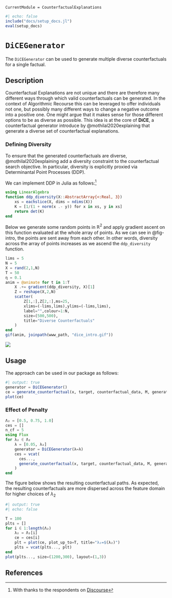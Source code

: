 ```@meta
CurrentModule = CounterfactualExplanations 
```

```julia
#| echo: false
include("docs/setup_docs.jl")
eval(setup_docs)
```

# `DiCEGenerator`

The `DiCEGenerator` can be used to generate multiple diverse counterfactuals for a single factual.

## Description

Counterfactual Explanations are not unique and there are therefore many different ways through which valid counterfactuals can be generated. In the context of Algorithmic Recourse this can be leveraged to offer individuals not one, but possibly many different ways to change a negative outcome into a positive one. One might argue that it makes sense for those different options to be as diverse as possible. This idea is at the core of **DiCE**, a counterfactual generator introduce by @mothilal2020explaining that generate a diverse set of counterfactual explanations.

### Defining Diversity

To ensure that the generated counterfactuals are diverse, @mothilal2020explaining add a diversity constraint to the counterfactual search objective. In particular, diversity is explicitly proxied via Determinantal Point Processes (DDP). 

We can implement DDP in Julia as follows:^[With thanks to the respondents on [Discourse](https://discourse.julialang.org/t/getting-around-zygote-mutating-array-issue/83907/2.png)]

```julia
using LinearAlgebra
function ddp_diversity(X::AbstractArray{<:Real, 3})
    xs = eachslice(X, dims = ndims(X))
    K = [1/(1 + norm(x .- y)) for x in xs, y in xs]
    return det(K)
end
```

Below we generate some random points in $\mathbb{R}^2$ and apply gradient ascent on this function evaluated at the whole array of points. As we can see in @fig-intro, the points are sent away from each other. In other words, diversity across the array of points increases as we ascend the `ddp_diversity` function. 

```julia
lims = 5
N = 5
X = rand(2,1,N)
T = 50
η = 0.1
anim = @animate for t in 1:T
    X .+= gradient(ddp_diversity, X)[1]
    Z = reshape(X,2,N)
    scatter(
        Z[1,:],Z[2,:],ms=25, 
        xlims=(-lims,lims),ylims=(-lims,lims),
        label="",colour=1:N,
        size=(500,500),
        title="Diverse Counterfactuals"
    )
end
gif(anim, joinpath(www_path, "dice_intro.gif"))
```

![](../www/dice_intro.gif){#fig-intro}

## Usage

The approach can be used in our package as follows:

```julia
#| output: true
generator = DiCEGenerator()
ce = generate_counterfactual(x, target, counterfactual_data, M, generator; num_counterfactuals=5)
plot(ce)
```

### Effect of Penalty

```julia
Λ₂ = [0.5, 0.75, 1.0]
ces = []
n_cf = 5
using Flux
for λ₂ ∈ Λ₂  
    λ = [0.05, λ₂]
    generator = DiCEGenerator(λ=λ)
    ces = vcat(
      ces...,
      generate_counterfactual(x, target, counterfactual_data, M, generator; num_counterfactuals=n_cf)
    )
end
```

The figure below shows the resulting counterfactual paths. As expected, the resulting counterfactuals are more dispersed across the feature domain for higher choices of $\lambda_2$

```julia
#| output: true
#| echo: false

T = 100
plts = []
for i ∈ 1:length(Λ₂)
    λ₂ = Λ₂[i]
    ce = ces[i]  
    plt = plot(ce, plot_up_to=T, title="λ₂=$(λ₂)")
    plts = vcat(plts..., plt)
end
plot(plts..., size=(1200,300), layout=(1,3))
```

## References

